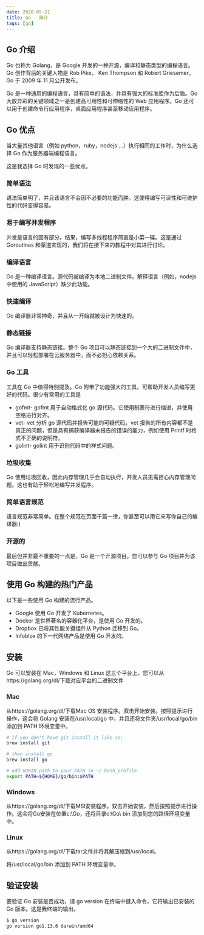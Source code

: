 ```yaml
---
date: 2020-05-21
title: Go - 简介
tags: [go]
---
```


## Go 介绍

Go 也称为 Golang，是 Google 开发的一种开源，编译和静态类型的编程语言。Go 创作背后的关键人物是 Rob Pike， Ken Thompson 和 Robert Griesemer。Go 于 2009 年 11 月公开发布。

Go 是一种通用的编程语言，具有简单的语法，并具有强大的标准库作为后盾。Go 大放异彩的关键领域之一是创建高可用性和可伸缩性的 Web 应用程序。Go 还可以用于创建命令行应用程序，桌面应用程序甚至移动应用程序。

## Go 优点

当大量其他语言（例如 python，ruby，nodejs ...）执行相同的工作时，为什么选择 Go 作为服务器端编程语言。

这是我选择 Go 时发现的一些优点。

### 简单语法

语法简单明了，并且该语言不会因不必要的功能而肿。这使得编写可读性和可维护性的代码变得容易。

### 易于编写并发程序

并发是语言的固有部分。结果，编写多线程程序简直是小菜一碟。这是通过 Goroutines 和渠道实现的，我们将在接下来的教程中对其进行讨论。

### 编译语言

Go 是一种编译语言。源代码被编译为本地二进制文件。解释语言（例如，nodejs 中使用的 JavaScript）缺少此功能。

### 快速编译

Go 编译器非常神奇，并且从一开始就被设计为快速的。

### 静态链接

Go 编译器支持静态链接。整个 Go 项目可以静态链接到一个大的二进制文件中，并且可以轻松部署在云服务器中，而不必担心依赖关系。

### Go 工具

工具在 Go 中值得特别提及。Go 附带了功能强大的工具，可帮助开发人员编写更好的代码。很少有常用的工具是

- gofmt- gofmt 用于自动格式化 go 源代码。它使用制表符进行缩进，并使用空格进行对齐。
- vet- vet 分析 go 源代码并报告可能的可疑代码。vet 报告的所有内容都不是真正的问题，但是具有捕获编译器未报告的错误的能力，例如使用 Printf 时格式不正确的说明符。
- golint- golint 用于识别代码中的样式问题。

### 垃圾收集

Go 使用垃圾回收，因此内存管理几乎会自动执行，开发人员无需担心内存管理问题。这也有助于轻松地编写并发程序。

### 简单语言规范

语言规范非常简单。在整个规范在页面千篇一律，你甚至可以用它来写你自己的编译器:)

### 开源的

最后但并非最不重要的一点是，Go 是一个开源项目。您可以参与 Go 项目并为该项目做出贡献。

## 使用 Go 构建的热门产品

以下是一些使用 Go 构建的流行产品。

- Google 使用 Go 开发了 Kubernetes。
- Docker 是世界著名的容器化平台，是使用 Go 开发的。
- Dropbox 已将其性能关键组件从 Python 迁移到 Go。
- Infoblox 的下一代网络产品是使用 Go 开发的。

## 安装

Go 可以安装在 Mac，Windows 和 Linux 这三个平台上。您可以从https://golang.org/dl/下载对应平台的二进制文件

### Mac

从https://golang.org/dl/下载Mac OS 安装程序。双击开始安装。按照提示进行操作，这会将 Golang 安装在/usr/local/go 中，并且还将文件夹/usr/local/go/bin 添加到 PATH 环境变量中。

```bash
# if you don't have git install it like so:
brew install git

# then install go
brew install go

# add GOBIN path to your PATH in ~/.bash_profile
export PATH=${HOME}/go/bin:$PATH
```

### Windows

从https://golang.org/dl/下载MSI安装程序。双击开始安装，然后按照提示进行操作。这会将Go安装在位置c:\Go，还将目录c:\Go\ bin 添加到您的路径环境变量中。

### Linux

从https://golang.org/dl/下载tar文件并将其解压缩到/usr/local。

将/usr/local/go/bin 添加到 PATH 环境变量中。

## 验证安装

要验证 Go 安装是否成功，请 go version 在终端中键入命令，它将输出已安装的 Go 版本。这是我终端的输出。

```bash
$ go version
go version go1.13.6 darwin/amd64
```
